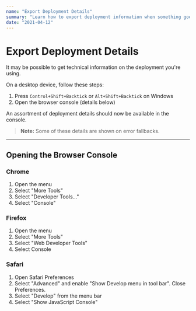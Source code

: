 ```yaml
---
name: "Export Deployment Details"
summary: "Learn how to export deployment information when something goes wrong."
date: "2021-04-12"
---
```


# Export Deployment Details

It may be possible to get technical information on the deployment you're using.

On a desktop device, follow these steps:

1. Press `Control+Shift+Backtick` or `Alt+Shift+Backtick` on Windows
2. Open the browser console (details below)

An assortment of deployment details should now be available in the console.

> **Note:** Some of these details are shown on error fallbacks.

---

## Opening the Browser Console

### Chrome

1. Open the menu
2. Select "More Tools"
3. Select "Developer Tools..."
4. Select "Console"

### Firefox

1. Open the menu
2. Select "More Tools"
3. Select "Web Developer Tools"
4. Select Console

### Safari

1. Open Safari Preferences
2. Select "Advanced" and enable "Show Develop menu in tool bar". Close Preferences.
3. Select "Develop" from the menu bar
4. Select "Show JavaScript Console"
